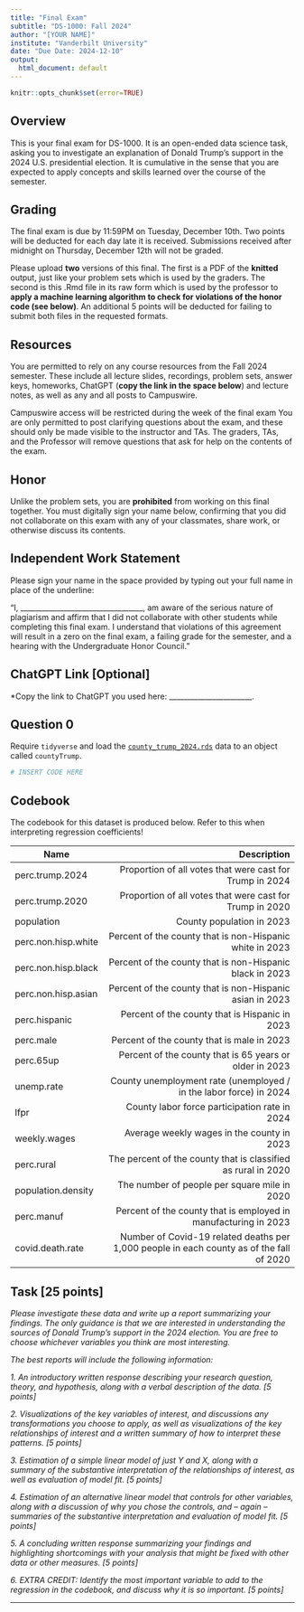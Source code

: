 ```yaml
---
title: "Final Exam"
subtitle: "DS-1000: Fall 2024"
author: "[YOUR NAME]"
institute: "Vanderbilt University"
date: "Due Date: 2024-12-10"
output:
  html_document: default
---
```


```r
knitr::opts_chunk$set(error=TRUE)
```


## Overview

This is your final exam for DS-1000. It is an open-ended data science task, asking you to investigate an explanation of Donald Trump's support in the 2024 U.S. presidential election. It is cumulative in the sense that you are expected to apply concepts and skills learned over the course of the semester.

## Grading

The final exam is due by 11:59PM on Tuesday, December 10th. Two points will be deducted for each day late it is received. Submissions received after midnight on Thursday, December 12th will not be graded. 

Please upload **two** versions of this final. The first is a PDF of the **knitted** output, just like your problem sets which is used by the graders. The second is this .Rmd file in its raw form which is used by the professor to **apply a machine learning algorithm to check for violations of the honor code (see below)**. An additional 5 points will be deducted for failing to submit both files in the requested formats. 

## Resources

You are permitted to rely on any course resources from the Fall 2024 semester. These include all lecture slides, recordings, problem sets, answer keys, homeworks, ChatGPT (**copy the link in the space below**) and lecture notes, as well as any and all posts to Campuswire.

Campuswire access will be restricted during the week of the final exam You are only permitted to post clarifying questions about the exam, and these should only be made visible to the instructor and TAs. The graders, TAs, and the Professor will remove questions that ask for help on the contents of the exam.

## Honor

Unlike the problem sets, you are **prohibited** from working on this final together. You must digitally sign your name below, confirming that you did not collaborate on this exam with any of your classmates, share work, or otherwise discuss its contents. 

## Independent Work Statement
Please sign your name in the space provided by typing out your full name in place of the underline:

"I, __________________________________, am aware of the serious nature of plagiarism and affirm that I did not collaborate with other students while completing this final exam. I understand that violations of this agreement will result in a zero on the final exam, a failing grade for the semester, and a hearing with the Undergraduate Honor Council."

## ChatGPT Link [Optional]

*Copy the link to ChatGPT you used here: _______________________.

## Question 0
Require `tidyverse` and load the [`county_trump_2024.rds`](https://github.com/jbisbee1/DS1000_F2024/blob/main/data/county_trump_2024.rds?raw=true) data to an object called `countyTrump`. 


```r
# INSERT CODE HERE
```

## Codebook

The codebook for this dataset is produced below. Refer to this when interpreting regression coefficients!

| Name                  | Description                                                                                                                                                                                             |
|-----------------------|--------------------------------------------------------------------------------------------------------------------------------------------------------------------------------------------------------:|
| perc.trump.2024       | Proportion of all votes that were cast for Trump in 2024                                                                                                                                                |
| perc.trump.2020       | Proportion of all votes that were cast for Trump in 2020                                                                                                                                                |
| population            | County population in 2023                                                                                                                                                                               |
| perc.non.hisp.white   | Percent of the county that is non-Hispanic white in 2023                                                                                                                                                |
| perc.non.hisp.black   | Percent of the county that is non-Hispanic black in 2023                                                                                                                                                |
| perc.non.hisp.asian   | Percent of the county that is non-Hispanic asian in 2023                                                                                                                                                |
| perc.hispanic         | Percent of the county that is Hispanic in 2023                                                                                                                                                          |
| perc.male             | Percent of the county that is male in 2023                                                                                                                                                              |
| perc.65up             | Percent of the county that is 65 years or older in 2023                                                                                                                                                 |
| unemp.rate            | County unemployment rate (unemployed / in the labor force) in 2024                                                                                                                                      |
| lfpr                  | County labor force participation rate in 2024                                                                                                                                                           |
| weekly.wages          | Average weekly wages in the county in 2023                                                                                                                                                              |
| perc.rural            | The percent of the county that is classified as rural in 2020                                                                                                                                           |
| population.density    | The number of people per square mile in 2020                                                                                                                                                            |
| perc.manuf            | Percent of the county that is employed in manufacturing in 2023                                                                                                                                         |
| covid.death.rate      | Number of Covid-19 related deaths per 1,000 people in each county as of the fall of 2020                                                                                                                |



## Task [25 points]

*Please investigate these data and write up a report summarizing your findings. The only guidance is that we are interested in understanding the sources of Donald Trump's support in the 2024 election. You are free to choose whichever variables you think are most interesting.*

*The best reports will include the following information:*

*1. An introductory written response describing your research question, theory, and hypothesis, along with a verbal description of the data. [5 points]*

*2. Visualizations of the key variables of interest, and discussions any transformations you choose to apply, as well as visualizations of the key relationships of interest and a written summary of how to interpret these patterns. [5 points]*

*3. Estimation of a simple linear model of just $Y$ and $X$, along with a summary of the substantive interpretation of the relationships of interest, as well as evaluation of model fit. [5 points]*

*4. Estimation of an alternative linear model that controls for other variables, along with a discussion of why you chose the controls, and -- again -- summaries of the substantive interpretation and evaluation of model fit. [5 points]*

*5. A concluding written response summarizing your findings and highlighting shortcomings with your analysis that might be fixed with other data or other measures. [5 points]*

*6. EXTRA CREDIT: Identify the most important variable to add to the regression in the codebook, and discuss why it is so important. [5 points]*

---

